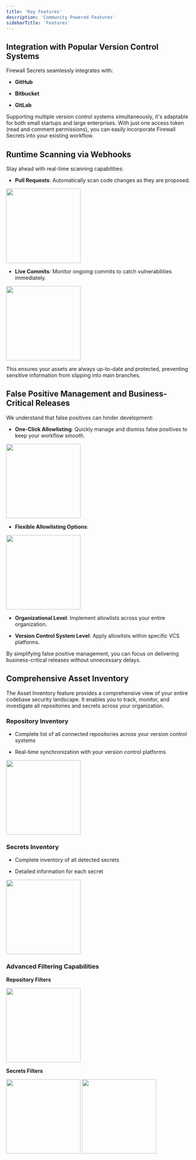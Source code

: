 ```yaml
---
title: 'Key Features'
description: 'Community Powered Features'
sidebarTitle: 'Features'
---
```


## **Integration with Popular Version Control Systems**

Firewall Secrets seamlessly integrates with:

* **GitHub**

* **Bitbucket**

* **GitLab**

Supporting multiple version control systems simultaneously, it's adaptable for both small startups and large enterprises. With just one access token (read and comment permissions), you can easily incorporate Firewall Secrets into your existing workflow.

## **Runtime Scanning via Webhooks**

Stay ahead with real-time scanning capabilities:

* **Pull Requests**: Automatically scan code changes as they are proposed.&#x20;

<img height="200" src="/pr.png" />

* **Live Commits**: Monitor ongoing commits to catch vulnerabilities immediately.

<img height="200" src="/commit.png" />

This ensures your assets are always up-to-date and protected, preventing sensitive information from slipping into main branches.

## **False Positive Management and Business-Critical Releases**

We understand that false positives can hinder development:

* **One-Click Allowlisting**: Quickly manage and dismiss false positives to keep your workflow smooth.

<img height="200" src="/allowlist-2.png" />

* **Flexible Allowlisting Options**:

<img height="200" src="/allowlist.png" />

* **Organizational Level**: Implement allowlists across your entire organization.

* **Version Control System Level**: Apply allowlists within specific VCS platforms.

By simplifying false positive management, you can focus on delivering business-critical releases without unnecessary delays.

## **Comprehensive Asset Inventory**

The Asset Inventory feature provides a comprehensive view of your entire codebase security landscape. It enables you to track, monitor, and investigate all repositories and secrets across your organization.

### Repository Inventory

* Complete list of all connected repositories across your version control systems

* Real-time synchronization with your version control platforms

<img height="200" src="/repos.png" />

### &#x20;Secrets Inventory

* Complete inventory of all detected secrets

* Detailed information for each secret

<img height="200" src="/secrets.png" />

### Advanced Filtering Capabilities

**Repository Filters**

<img height="200" src="/filters-repos.png" />

**Secrets Filters**

<img height="200" src="/filters-secrets-1.png" />

<img height="200" src="/filters-incidents.png" />

